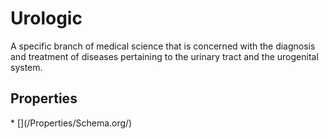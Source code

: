   
# Urologic

A specific branch of medical science that is concerned with the diagnosis and treatment of diseases pertaining to the urinary tract and the urogenital system.

## Properties

<Grid>
* [](/Properties/Schema.org/)
</Grid>

